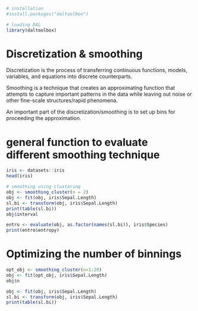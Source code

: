 ```r
# installation 
#install.packages("daltoolbox")

# loading DAL
library(daltoolbox) 
```

# Discretization & smoothing
Discretization is the process of transferring continuous functions, models, variables, and equations into discrete counterparts. 

Smoothing is a technique that creates an approximating function that attempts to capture important patterns in the data while leaving out noise or other fine-scale structures/rapid phenomena.

An important part of the discretization/smoothing is to set up bins for proceeding the approximation.

# general function to evaluate different smoothing technique

```r
iris <- datasets::iris
head(iris)
```

```r
# smoothing using clustering
obj <- smoothing_cluster(n = 2)  
obj <- fit(obj, iris$Sepal.Length)
sl.bi <- transform(obj, iris$Sepal.Length)
print(table(sl.bi))
obj$interval
```

```r
entro <- evaluate(obj, as.factor(names(sl.bi)), iris$Species)
print(entro$entropy)
```

# Optimizing the number of binnings

```r
opt_obj <- smoothing_cluster(n=1:20)
obj <- fit(opt_obj, iris$Sepal.Length)
obj$n
```

```r
obj <- fit(obj, iris$Sepal.Length)
sl.bi <- transform(obj, iris$Sepal.Length)
print(table(sl.bi))
```

